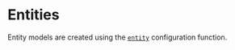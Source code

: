 # Entities

Entity models are created using the [`entity`](../../api/model/builder/functions/entity) configuration function.
